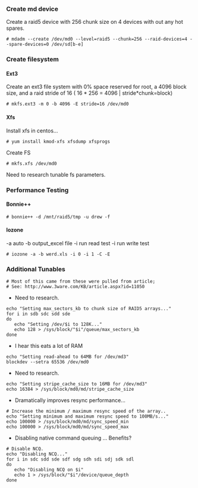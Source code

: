 ===Create md device===
Create a raid5 device with 256 chunk size on 4 devices with out any hot spares.
<pre># mdadm --create /dev/md0 --level=raid5 --chunk=256 --raid-devices=4 --spare-devices=0 /dev/sd[b-e]</pre>

===Create filesystem===
====Ext3====
Create an ext3 file system with 0% space reserved for root, a 4096 block size, and a raid stride of 16 ( 16 * 256 = 4096 | stride*chunk=block)
<pre># mkfs.ext3 -m 0 -b 4096 -E stride=16 /dev/md0</pre>
====Xfs====
Install xfs in centos...
<pre># yum install kmod-xfs xfsdump xfsprogs</pre>
Create FS
<pre># mkfs.xfs /dev/md0</pre>
Need to research tunable fs parameters.

===Performance Testing===
====Bonnie++====
<pre># bonnie++ -d /mnt/raid5/tmp -u drew -f</pre>
====Iozone====
-a auto -b output_excel file -i run read test -i run write test

<pre># iozone -a -b werd.xls -i 0 -i 1 -C -E</pre>

===Additional Tunables===
<pre>
# Most of this came from these were pulled from article;
# See: http://www.3ware.com/KB/article.aspx?id=11050
</pre>

* Need to research.
<pre>
echo "Setting max_sectors_kb to chunk size of RAID5 arrays..."
for i in sdb sdc sdd sde
do
   echo "Setting /dev/$i to 128K..."
   echo 128 > /sys/block/"$i"/queue/max_sectors_kb
done
</pre>

*I hear this eats a lot of RAM
<pre>
echo "Setting read-ahead to 64MB for /dev/md3"
blockdev --setra 65536 /dev/md0
</pre>

* Need to research.
<pre>
echo "Setting stripe_cache_size to 16MB for /dev/md3"
echo 16384 > /sys/block/md0/md/stripe_cache_size
</pre>

* Dramatically improves resync performance...
<pre>
# Increase the minimum / maximum resync speed of the array..
echo "Setting minimum and maximum resync speed to 100MB/s..."
echo 100000 > /sys/block/md0/md/sync_speed_min
echo 100000 > /sys/block/md0/md/sync_speed_max
</pre>

* Disabling native command queuing ... Benefits?
<pre>
# Disable NCQ.
echo "Disabling NCQ..."
for i in sdc sdd sde sdf sdg sdh sdi sdj sdk sdl
do
   echo "Disabling NCQ on $i"
   echo 1 > /sys/block/"$i"/device/queue_depth
done
</pre>